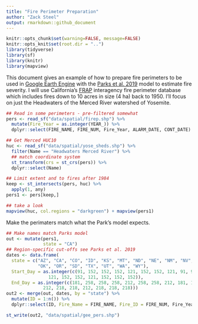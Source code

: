 ```yaml
---
title: "Fire Perimeter Preparation"
author: "Zack Steel"
output: rmarkdown::github_document
---
```


```r
knitr::opts_chunk$set(warning=FALSE, message=FALSE)
knitr::opts_knit$set(root.dir = "..")
library(tidyverse)
library(sf)
library(knitr)
library(mapview)
```

This document gives an example of how to prepare fire perimeters to be used in [Google Earth Engine](https://tinyurl.com/CBImodel) with the [Parks et al. 2019](https://www.mdpi.com/2072-4292/11/14/1735) model to estimate fire severity. I will use California's [FRAP](https://frap.fire.ca.gov/mapping/gis-data/) interagency fire perimeter database which includes fires down to 10 acres in size (4 ha) back to 1950. I'll focus on just the Headwaters of the Merced River watershed of Yosemite.  


```r
## Read in some perimeters - pre-filtered somewhat
pers <- read_sf("data/spatial/firep.shp") %>% 
  mutate(Fire_Year = as.integer(YEAR_)) %>% 
  dplyr::select(FIRE_NAME, FIRE_NUM, Fire_Year, ALARM_DATE, CONT_DATE)

## Get Merced HUC10
huc <- read_sf("data/spatial/yose_sheds.shp") %>% 
  filter(Name == "Headwaters Merced River") %>% 
  ## match coordinate system
  st_transform(crs = st_crs(pers)) %>% 
  dplyr::select(Name)

## Limit extent and to fires after 1984
keep <- st_intersects(pers, huc) %>% 
  apply(1, any)
pers1 <- pers[keep,]

## take a look
mapview(huc, col.regions = "darkgreen") + mapview(pers1)
```

Make the perimaters match what the Park's model expects.  

```r
## Make names match Parks model
out <- mutate(pers1,
              state = "CA")
## Region-specific cut-offs see Parks et al. 2019
dates <- data.frame(
  state = c("AZ", "CA", "CO", "ID", "KS", "MT", "ND", "NE", "NM", "NV", 
            "OK", "OR", "SD", "TX", "UT", "WA", "WY"),
  Start_Day = as.integer(c(91, 152, 152, 152, 121, 152, 152, 121, 91, 91,
                121, 152, 152, 121, 152, 152, 152)),
  End_Day = as.integer(c(181, 258, 258, 258, 212, 258, 258, 212, 181, 181,
              212, 218, 218, 212, 218, 218, 218)))
out2 <- merge(out, dates, by = "state") %>% 
  mutate(ID = 1:n()) %>% 
  dplyr::select(ID, Fire_Name = FIRE_NAME, Fire_ID = FIRE_NUM, Fire_Year, Start_Day = ALARM_DATE, End_Day = CONT_DATE)

st_write(out2, "data/spatial/gee_pers.shp")
```


